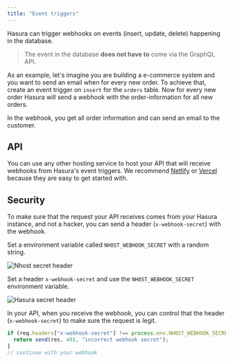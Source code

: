 ```yaml
---
title: "Event triggers"
---
```


Hasura can trigger webhooks on events (insert, update, delete) happening in the database.

> The event in the database **does not have to** come via the GraphQL API.

As an example, let's imagine you are building a e-commerce system and you want to send an email when for every new order. To achieve that, create an event trigger on `insert` for the `orders` table. Now for every new order Hasura will send a webhook with the order-information for all new orders.

In the webhook, you get all order information and can send an email to the customer.

## API

You can use any other hosting service to host your API that will receive webhooks from Hasura's event triggers. We recommend [Netlify](http://netlify.com/) or [Vercel](https://vercel.com/) because they are easy to get started with.

## Security

To make sure that the request your API receives comes from your Hasura instance, and not a hacker, you can send a header (`x-webhook-secret`) with the webhook.

Set a environment variable called `NHOST_WEBHOOK_SECRET` with a random string.

![Nhost secret header](/images/hasura/env-var-secret-header.png)

Set a header `x-webhook-secret` and use the `NHOST_WEBHOOK_SECRET` environment variable.

![Hasura secret header](/images/hasura/hasura-set-webhook-secret.png)

In your API, when you receive the webhook, you can control that the header (`x-webhook-secret`) to make sure the request is legit.

```js
if (req.headers["x-webhook-secret"] !== process.env.NHOST_WEBHOOK_SECRET) {
  return send(res, 401, "incorrect webhook secret");
}
// continue with your webhook
```
